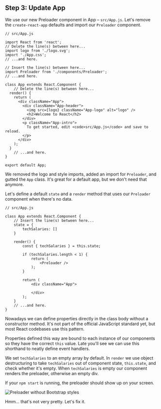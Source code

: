 ## Step 3: Update App

We use our new Preloader component in App – `src/App.js`. Let's remove the
`create-react-app` defaults and import our `Preloader` component.

```{.javascript caption="Revamp App.js"}
// src/App.js

import React from 'react';
// Delete the line(s) between here...
import logo from './logo.svg';
import './App.css';
// ...and here.

// Insert the line(s) between here...
import Preloader from './components/Preloader';
// ...and here.

class App extends React.Component {
    // Delete the line(s) between here...
  render() {
    return (
      <div className="App">
        <div className="App-header">
          <img src={logo} className="App-logo" alt="logo" />
          <h2>Welcome to React</h2>
        </div>
        <p className="App-intro">
          To get started, edit <code>src/App.js</code> and save to reload.
        </p>
      </div>
    );
  }
    // ...and here.
}

export default App;
```

We removed the logo and style imports, added an import for `Preloader`, and
gutted the `App` class. It's great for a default app, but we don't need that
anymore.

Let's define a default `state` and a `render` method that uses our `Preloader`
component when there's no data.

```{.javascript caption="Render our preloader"}
// src/App.js

class App extends React.Component {
    // Insert the line(s) between here...
    state = {
        techSalaries: []
    }

    render() {
        const { techSalaries } = this.state;

        if (techSalaries.length < 1) {
            return (
                <Preloader />
            );
        }

        return (
            <div className="App">

            </div>
        );
    }
    // ...and here.
}
```

Nowadays we can define properties directly in the class body without a
constructor method. It's not part of the official JavaScript standard yet, but
most React codebases use this pattern.

Properties defined this way are bound to each instance of our components so
they have the correct `this` value. Late you'll see we can use this shorthand
to neatly define event handlers.

We set `techSalaries` to an empty array by default. In `render` we use object
destructuring to take `techSalaries` out of component state, `this.state`, and
check whether it's empty. When `techSalaries` is empty our component renders
the preloader, otherwise an empty div.

If your `npm start` is running, the preloader should show up on your screen.

![Preloader without Bootstrap styles](https://raw.githubusercontent.com/Swizec/react-d3js-es6-ebook/2018-version/manuscript/resources/images/es6v2/preloader-without-styles-screenshot.png)

Hmm… that's not very pretty. Let's fix it.